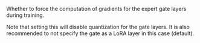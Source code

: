 Whether to force the computation of gradients for the expert gate layers during training.

Note that setting this will disable quantization for the gate layers. It is also recommended to not specify the gate as a LoRA layer in this case (default).